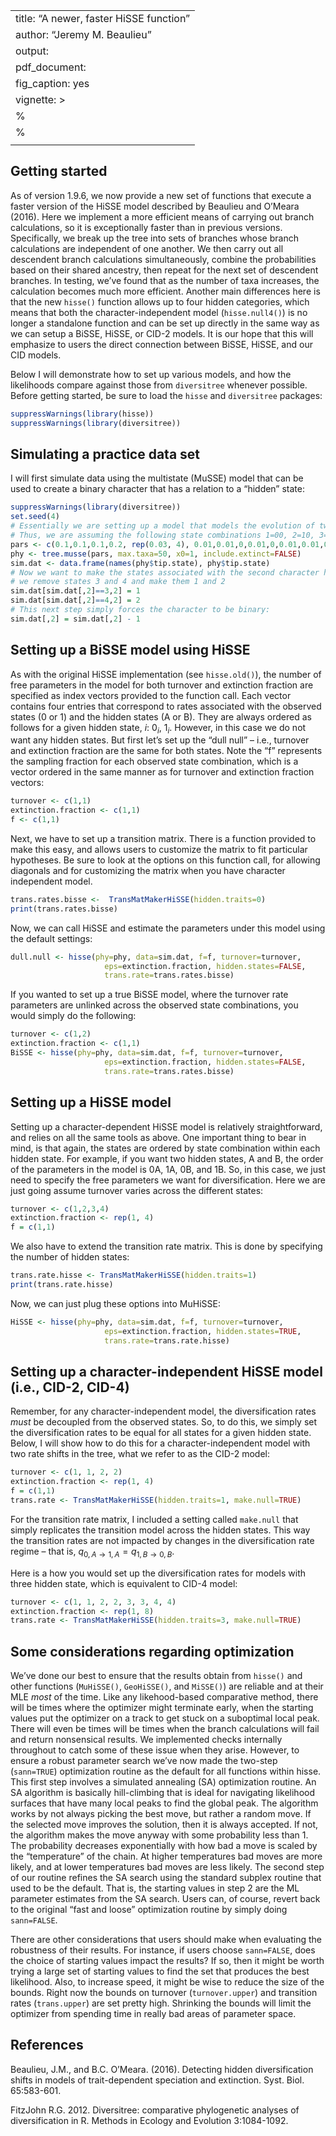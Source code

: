 
---
title: "A newer, faster HiSSE function"
author: "Jeremy M. Beaulieu"
output:
  pdf_document:
    fig_caption: yes
vignette: >
   %\VignetteEngine{knitr::rmarkdown}
   %\VignetteIndexEntry{A newer, faster HiSSE function}
   \usepackage[utf8]{inputenc}
---

## Getting started

As of version 1.9.6, we now provide a new set of functions that execute a faster version of the HiSSE model described by Beaulieu and O'Meara (2016). Here we implement a more efficient means of carrying out branch calculations, so it is exceptionally faster than in previous versions. Specifically, we break up the tree into sets of branches whose branch calculations are independent of one another. We then carry out all descendent branch calculations simultaneously, combine the probabilities based on their shared ancestry, then repeat for the next set of descendent branches. In testing, we've found that as the number of taxa increases, the calculation becomes much more efficient. Another main differences here is that the new `hisse()` function allows up to four hidden categories, which means that both the character-independent model (`hisse.null4()`) is no longer a standalone function and can be set up directly in the same way as we can setup a BiSSE, HiSSE, or CID-2 models. It is our hope that this will emphasize to users the direct connection between BiSSE, HiSSE, and our CID models.

Below I will demonstrate how to set up various models, and how the likelihoods compare against those from `diversitree` whenever possible. Before getting started, be sure to load the `hisse` and `diversitree` packages:
```r
suppressWarnings(library(hisse))
suppressWarnings(library(diversitree))
```


## Simulating a practice data set

I will first simulate data using the multistate (MuSSE) model that can be used to create a binary character that has a relation to a "hidden" state:
```r
suppressWarnings(library(diversitree))
set.seed(4)
# Essentially we are setting up a model that models the evolution of two binary characters
# Thus, we are assuming the following state combinations 1=00, 2=10, 3=01, 4=11:
pars <- c(0.1,0.1,0.1,0.2, rep(0.03, 4), 0.01,0.01,0,0.01,0,0.01,0.01,0,0.01,0,0.01,0.01)
phy <- tree.musse(pars, max.taxa=50, x0=1, include.extinct=FALSE)
sim.dat <- data.frame(names(phy$tip.state), phy$tip.state)
# Now we want to make the states associated with the second character hidden from us. So, 
# we remove states 3 and 4 and make them 1 and 2
sim.dat[sim.dat[,2]==3,2] = 1
sim.dat[sim.dat[,2]==4,2] = 2
# This next step simply forces the character to be binary:
sim.dat[,2] = sim.dat[,2] - 1
```


## Setting up a BiSSE model using HiSSE

As with the original HiSSE implementation (see `hisse.old()`), the number of free parameters in the model for both turnover and extinction fraction are specified as index vectors provided to the function call. Each vector contains four entries that correspond to rates associated with the observed states (0 or 1) and the hidden states (A or B). They are always ordered as follows for a given hidden state, $i$: $0_i$, $1_i$. However, in this case we do not want any hidden states. But first let's set up the "dull null" -- i.e., turnover and extinction fraction are the same for both states. Note the "f" represents the sampling fraction for each observed state combination, which is a vector ordered in the same manner as for turnover and extinction fraction vectors:

```r
turnover <- c(1,1)
extinction.fraction <- c(1,1)
f <- c(1,1)
```

Next, we have to set up a transition matrix. There is a function provided to make this easy, and allows users to customize the matrix to fit particular hypotheses. Be sure to look at the options on this function call, for allowing diagonals and for customizing the matrix when you have character independent model. 

```r
trans.rates.bisse <-  TransMatMakerHiSSE(hidden.traits=0)
print(trans.rates.bisse)
```

Now, we can call HiSSE and estimate the parameters under this model using the default settings:
```r
dull.null <- hisse(phy=phy, data=sim.dat, f=f, turnover=turnover, 
                     eps=extinction.fraction, hidden.states=FALSE, 
                     trans.rate=trans.rates.bisse)
```

If you wanted to set up a true BiSSE model, where the turnover rate parameters are unlinked across the observed state combinations, you would simply do the following:

```r
turnover <- c(1,2)
extinction.fraction <- c(1,1)
BiSSE <- hisse(phy=phy, data=sim.dat, f=f, turnover=turnover, 
                     eps=extinction.fraction, hidden.states=FALSE, 
                     trans.rate=trans.rates.bisse)
```


## Setting up a HiSSE model

Setting up a character-dependent HiSSE model is relatively straightforward, and relies on all the same tools as above. One important thing to bear in mind, is that again, the states are ordered by state combination within each hidden state. For example, if you want two hidden states, A and B, the order of the parameters in the model is 0A, 1A, 0B, and 1B. So, in this case, we just need to specify the free parameters we want for diversification. Here we are just going assume turnover varies across the different states:

```r
turnover <- c(1,2,3,4)
extinction.fraction <- rep(1, 4) 
f = c(1,1)
```

We also have to extend the transition rate matrix. This is done by specifying the number of hidden states:

```r
trans.rate.hisse <- TransMatMakerHiSSE(hidden.traits=1)
print(trans.rate.hisse)
```

Now, we can just plug these options into MuHiSSE:

```r
HiSSE <- hisse(phy=phy, data=sim.dat, f=f, turnover=turnover, 
                     eps=extinction.fraction, hidden.states=TRUE, 
                     trans.rate=trans.rate.hisse)
```


## Setting up a character-independent HiSSE model (i.e., CID-2, CID-4)

Remember, for any character-independent model, the diversification rates *must* be decoupled from the observed states. So, to do this, we simply set the diversification rates to be equal for all states for a given hidden state. Below, I will show how to do this for a character-independent model with two rate shifts in the tree, what we refer to as the CID-2 model:

```r
turnover <- c(1, 1, 2, 2)
extinction.fraction <- rep(1, 4) 
f = c(1,1)
trans.rate <- TransMatMakerHiSSE(hidden.traits=1, make.null=TRUE)
```

For the transition rate matrix, I included a setting called `make.null` that simply replicates the transition model across the hidden states. This way the transition rates are not impacted by changes in the diversification rate regime -- that is, $q_{0,A\rightarrow 1,A} = q_{1,B\rightarrow 0,B}$. 

Here is a how you would set up the diversification rates for models with three hidden state, which is equivalent to CID-4 model: 

```r
turnover <- c(1, 1, 2, 2, 3, 3, 4, 4)
extinction.fraction <- rep(1, 8) 
trans.rate <- TransMatMakerHiSSE(hidden.traits=3, make.null=TRUE)
```


## Some considerations regarding optimization

We've done our best to ensure that the results obtain from `hisse()` and other functions (`MuHiSSE()`, `GeoHiSSE()`, and `MiSSE()`) are reliable and at their MLE _most_ of the time. Like any likehood-based comparative method, there will be times where the optimizer might terminate early, when the starting values put the optimizer on a track to get stuck on a suboptimal local peak. There will even be times will be times when the branch calculations will fail and return nonsensical results. We implemented checks internally throughout to catch some of these issue when they arise. However, to ensure a robust parameter search we've now made the two-step (`sann=TRUE`) optimization routine as the default for all functions within hisse. This first step involves a simulated annealing (SA) optimization routine. An SA algorithm is basically hill-climbing that is ideal for navigating likelihood surfaces that have many local peaks to find the global peak. The algorithm works by not always picking the best move, but rather a random move. If the selected move improves the solution, then it is always accepted. If not, the algorithm makes the move anyway with some probability less than 1. The probability decreases exponentially with how bad a move is scaled by the "temperature" of the chain. At higher temperatures bad moves are more likely, and at lower temperatures bad moves are less likely. The second step of our routine refines the SA search using the standard subplex routine that used to be the default. That is, the starting values in step 2 are the ML parameter estimates from the SA search. Users can, of course, revert back to the original "fast and loose" optimization routine by simply doing `sann=FALSE`.

There are other considerations that users should make when evaluating the robustness of their results. For instance, if users choose `sann=FALSE`, does the choice of starting values impact the results? If so, then it might be worth trying a large set of starting values to find the set that produces the best likelihood. Also, to increase speed, it might be wise to reduce the size of the bounds. Right now the bounds on turnover (`turnover.upper`) and transition rates (`trans.upper`) are set pretty high. Shrinking the bounds will limit the optimizer from spending time in really bad areas of parameter space.  


## References
Beaulieu, J.M., and B.C. O'Meara. (2016). Detecting hidden diversification shifts in models of trait-dependent speciation and extinction. Syst. Biol. 65:583-601.

FitzJohn R.G. 2012. Diversitree: comparative phylogenetic analyses of diversification in R. Methods in Ecology and Evolution 3:1084-1092.



